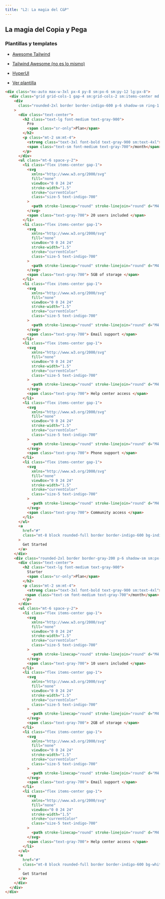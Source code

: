 ```yaml
---
title: "L2: La magia del C&P"
---
```


## La magia del Copia y Pega

### Plantillas y templates

- [Awesome Tailwind](https://github.com/aniftyco/awesome-tailwindcss)
- [Tailwind Awesome (no es lo mismo)](https://www.tailwindawesome.com/)
- [HyperUI](https://www.hyperui.dev/)

- [Ver plantilla](https://www.hyperui.dev/components/marketing/pricings)

```html live
<div class="mx-auto max-w-3xl px-4 py-8 sm:px-6 sm:py-12 lg:px-8">
  <div class="grid grid-cols-1 gap-4 sm:grid-cols-2 sm:items-center md:gap-8">
    <div
      class="rounded-2xl border border-indigo-600 p-6 shadow-sm ring-1 ring-indigo-600 sm:order-last sm:px-8 lg:p-12"
    >
      <div class="text-center">
        <h2 class="text-lg font-medium text-gray-900">
          Pro
          <span class="sr-only">Plan</span>
        </h2>
        <p class="mt-2 sm:mt-4">
          <strong class="text-3xl font-bold text-gray-900 sm:text-4xl"> 30$ </strong>
          <span class="text-sm font-medium text-gray-700">/month</span>
        </p>
      </div>
      <ul class="mt-6 space-y-2">
        <li class="flex items-center gap-1">
          <svg
            xmlns="http://www.w3.org/2000/svg"
            fill="none"
            viewBox="0 0 24 24"
            stroke-width="1.5"
            stroke="currentColor"
            class="size-5 text-indigo-700"
          >
            <path stroke-linecap="round" stroke-linejoin="round" d="M4.5 12.75l6 6 9-13.5" />
          </svg>
          <span class="text-gray-700"> 20 users included </span>
        </li>
        <li class="flex items-center gap-1">
          <svg
            xmlns="http://www.w3.org/2000/svg"
            fill="none"
            viewBox="0 0 24 24"
            stroke-width="1.5"
            stroke="currentColor"
            class="size-5 text-indigo-700"
          >
            <path stroke-linecap="round" stroke-linejoin="round" d="M4.5 12.75l6 6 9-13.5" />
          </svg>
          <span class="text-gray-700"> 5GB of storage </span>
        </li>
        <li class="flex items-center gap-1">
          <svg
            xmlns="http://www.w3.org/2000/svg"
            fill="none"
            viewBox="0 0 24 24"
            stroke-width="1.5"
            stroke="currentColor"
            class="size-5 text-indigo-700"
          >
            <path stroke-linecap="round" stroke-linejoin="round" d="M4.5 12.75l6 6 9-13.5" />
          </svg>
          <span class="text-gray-700"> Email support </span>
        </li>
        <li class="flex items-center gap-1">
          <svg
            xmlns="http://www.w3.org/2000/svg"
            fill="none"
            viewBox="0 0 24 24"
            stroke-width="1.5"
            stroke="currentColor"
            class="size-5 text-indigo-700"
          >
            <path stroke-linecap="round" stroke-linejoin="round" d="M4.5 12.75l6 6 9-13.5" />
          </svg>
          <span class="text-gray-700"> Help center access </span>
        </li>
        <li class="flex items-center gap-1">
          <svg
            xmlns="http://www.w3.org/2000/svg"
            fill="none"
            viewBox="0 0 24 24"
            stroke-width="1.5"
            stroke="currentColor"
            class="size-5 text-indigo-700"
          >
            <path stroke-linecap="round" stroke-linejoin="round" d="M4.5 12.75l6 6 9-13.5" />
          </svg>
          <span class="text-gray-700"> Phone support </span>
        </li>
        <li class="flex items-center gap-1">
          <svg
            xmlns="http://www.w3.org/2000/svg"
            fill="none"
            viewBox="0 0 24 24"
            stroke-width="1.5"
            stroke="currentColor"
            class="size-5 text-indigo-700"
          >
            <path stroke-linecap="round" stroke-linejoin="round" d="M4.5 12.75l6 6 9-13.5" />
          </svg>
          <span class="text-gray-700"> Community access </span>
        </li>
      </ul>
      <a
        href="#"
        class="mt-8 block rounded-full border border-indigo-600 bg-indigo-600 px-12 py-3 text-center text-sm font-medium text-white hover:bg-indigo-700 hover:ring-1 hover:ring-indigo-700 focus:outline-none focus:ring active:text-indigo-500"
      >
        Get Started
      </a>
    </div>
    <div class="rounded-2xl border border-gray-200 p-6 shadow-sm sm:px-8 lg:p-12">
      <div class="text-center">
        <h2 class="text-lg font-medium text-gray-900">
          Starter
          <span class="sr-only">Plan</span>
        </h2>
        <p class="mt-2 sm:mt-4">
          <strong class="text-3xl font-bold text-gray-900 sm:text-4xl"> 20$ </strong>
         <span class="text-sm font-medium text-gray-700">/month</span>
        </p>
      </div>
      <ul class="mt-6 space-y-2">
        <li class="flex items-center gap-1">
          <svg
            xmlns="http://www.w3.org/2000/svg"
            fill="none"
            viewBox="0 0 24 24"
            stroke-width="1.5"
            stroke="currentColor"
            class="size-5 text-indigo-700"
          >
            <path stroke-linecap="round" stroke-linejoin="round" d="M4.5 12.75l6 6 9-13.5" />
          </svg>
          <span class="text-gray-700"> 10 users included </span>
        </li>
        <li class="flex items-center gap-1">
          <svg
            xmlns="http://www.w3.org/2000/svg"
            fill="none"
            viewBox="0 0 24 24"
            stroke-width="1.5"
            stroke="currentColor"
            class="size-5 text-indigo-700"
          >
            <path stroke-linecap="round" stroke-linejoin="round" d="M4.5 12.75l6 6 9-13.5" />
          </svg>
          <span class="text-gray-700"> 2GB of storage </span>
        </li>
        <li class="flex items-center gap-1">
          <svg
            xmlns="http://www.w3.org/2000/svg"
            fill="none"
            viewBox="0 0 24 24"
            stroke-width="1.5"
            stroke="currentColor"
            class="size-5 text-indigo-700"
          >
            <path stroke-linecap="round" stroke-linejoin="round" d="M4.5 12.75l6 6 9-13.5" />
          </svg>
          <span class="text-gray-700"> Email support </span>
        </li>
        <li class="flex items-center gap-1">
          <svg
            xmlns="http://www.w3.org/2000/svg"
            fill="none"
            viewBox="0 0 24 24"
            stroke-width="1.5"
            stroke="currentColor"
            class="size-5 text-indigo-700"
          >
            <path stroke-linecap="round" stroke-linejoin="round" d="M4.5 12.75l6 6 9-13.5" />
          </svg>
          <span class="text-gray-700"> Help center access </span>
        </li>
      </ul>
      <a
        href="#"
        class="mt-8 block rounded-full border border-indigo-600 bg-white px-12 py-3 text-center text-sm font-medium text-indigo-600 hover:ring-1 hover:ring-indigo-600 focus:outline-none focus:ring active:text-indigo-500"
      >
        Get Started
      </a>
    </div>
  </div>
</div>
```